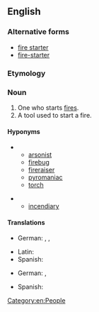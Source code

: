 ==English==

===Alternative forms===
* [[fire starter]]
* [[fire-starter]]

===Etymology===
{{compound|en|fire|starter}}

===Noun===
{{en-noun}}

# One who starts [[fire]]s.
# A tool used to start a fire.

====Hyponyms====
* {{sense|person who starts fires}}
** [[arsonist]]
** [[firebug]]
** [[fireraiser]]
** [[pyromaniac]]
** [[torch]]

* {{sense|tool used to start a fire}}
** [[incendiary]]

====Translations====
{{trans-top|person who starts fires}}
* German: {{t+|de|Anzünder|m}}, {{t+|de|Brandstifter|m}} {{gloss|arsonist}}, {{qualifier|colloquial}} {{t|de|Zündler|m}} {{gloss|arsonist}}
{{trans-mid}}
* Latin: {{t|la|incendiārius|m}}
* Spanish: {{t+|es|incendiario|m}}
{{trans-bottom}}

{{trans-top|tool used to start a fire}}
* German: {{t+|de|Anzünder|m}}, {{t|de|Grillanzünder|m}} {{gloss|barbecue firestarter}}
{{trans-mid}}
* Spanish: {{t+|es|encendedor|m}}
{{trans-bottom}}

[[Category:en:People]]